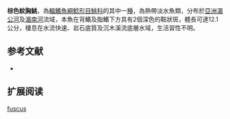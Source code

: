 {{Speciesbox
| name = 棕色紋胸鮡
| status = DD
| status_system = IUCN3.1
| image = 
| image_width = 250px
| genus = Glyptothorax
| species = fuscus
| authority = [[Fowler|Fowler]], 1934
| synonyms = 
}}
'''棕色紋胸鮡'''，為[[輻鰭魚綱|輻鰭魚綱]][[鯰形目|鯰形目]][[鮡科|鮡科]]的其中一[[種|種]]，為熱帶淡水魚類，分布於[[亞洲|亞洲]][[湄公河|湄公河]]及[[湄南河|湄南河]]流域，本魚在背鰭及脂鰭下方具有2個深色的鞍狀斑，體長可達12.1公分，棲息在水流快速、岩石底質及沉木溪流底層水域，生活習性不明。

==参考文献==
*{{FishBase_species|genus=Glyptothorax|species=fuscus|year=2015|month=3}}

== 扩展阅读 ==
{{refbegin}}
{{wikispecies-inline|Glyptothorax fuscus|棕色紋胸鮡}}
{{refend}}
{{Taxonbar|from=Q5922017}}

[[Category:纹胸鮡属|fuscus]]